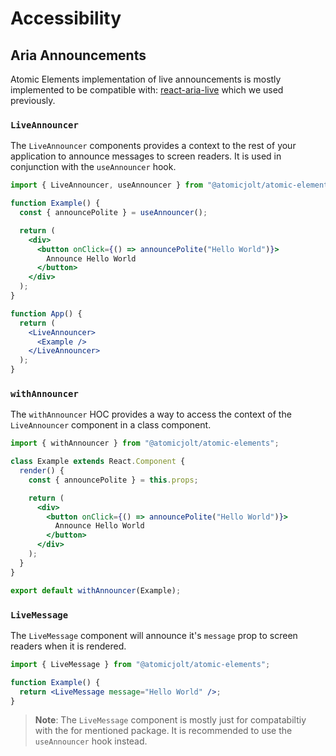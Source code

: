 # Accessibility


## Aria Announcements

Atomic Elements implementation of live announcements is mostly implemented to be compatible with: [react-aria-live](https://github.com/AlmeroSteyn/react-aria-live) which we used previously.

### `LiveAnnouncer`

The `LiveAnnouncer` components provides a context to the rest of your application to announce messages to screen readers. It is used in conjunction with the `useAnnouncer` hook.

```jsx
import { LiveAnnouncer, useAnnouncer } from "@atomicjolt/atomic-elements";

function Example() {
  const { announcePolite } = useAnnouncer();

  return (
    <div>
      <button onClick={() => announcePolite("Hello World")}>
        Announce Hello World
      </button>
    </div>
  );
}

function App() {
  return (
    <LiveAnnouncer>
      <Example />
    </LiveAnnouncer>
  );
}
```

### `withAnnouncer`

The `withAnnouncer` HOC provides a way to access the context of the `LiveAnnouncer` component in a class component.

```jsx
import { withAnnouncer } from "@atomicjolt/atomic-elements";

class Example extends React.Component {
  render() {
    const { announcePolite } = this.props;

    return (
      <div>
        <button onClick={() => announcePolite("Hello World")}>
          Announce Hello World
        </button>
      </div>
    );
  }
}

export default withAnnouncer(Example);
```

### `LiveMessage`

The `LiveMessage` component will announce it's `message` prop to screen readers when it is rendered.

```jsx
import { LiveMessage } from "@atomicjolt/atomic-elements";

function Example() {
  return <LiveMessage message="Hello World" />;
}
```

> **Note**: The `LiveMessage` component is mostly just for compatabiltiy with the for mentioned package. It is recommended to use the `useAnnouncer` hook instead.
